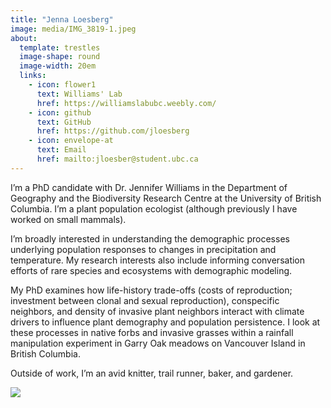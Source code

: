 ```yaml
---
title: "Jenna Loesberg"
image: media/IMG_3819-1.jpeg
about:
  template: trestles
  image-shape: round
  image-width: 20em
  links: 
    - icon: flower1
      text: Williams' Lab
      href: https://williamslabubc.weebly.com/
    - icon: github
      text: GitHub
      href: https://github.com/jloesberg
    - icon: envelope-at
      text: Email
      href: mailto:jloesber@student.ubc.ca
---
```


I'm a PhD candidate with Dr. Jennifer Williams in the Department of Geography and the Biodiversity Research Centre at the University of British Columbia. I'm a plant population ecologist (although previously I have worked on small mammals).

I'm broadly interested in understanding the demographic processes underlying population responses to changes in precipitation and temperature. My research interests also include informing conversation efforts of rare species and ecosystems with demographic modeling.

My PhD examines how life-history trade-offs (costs of reproduction; investment between clonal and sexual reproduction), conspecific neighbors, and density of invasive plant neighbors interact with climate drivers to influence plant demography and population persistence. I look at these processes in native forbs and invasive grasses within a rainfall manipulation experiment in Garry Oak meadows on Vancouver Island in British Columbia.

Outside of work, I'm an avid knitter, trail runner, baker, and gardener.

![](media/IMG_8479.JPEG){fig-align="right"}
